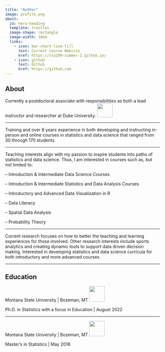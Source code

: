 ```yaml
---
title: "Author"
image: profile.png
about:
  id: hero-heading
  template: trestles
  image-shape: rectangle
  image-width: 10em
  links:
    - icon: bar-chart-line-fill
      text: Current Course Website
      href: https://sta199-summer-1.github.io/
    - icon: github
      text: Github
      href: https://github.com
---
```


## About

Currently a postdoctoral associate with responsibilities as both a lead instructor and researcher at Duke University. ![](Duke-University-Logo.png){width="50" height="45" fig-align="right"} 

<hr/>

Training and over 8 years experience in both developing and instructing in-person and online courses in statistics and data science that ranged from 30 through 170 students. 

<hr/>

Teaching interests align with my passion to inspire students into paths of statistics and data science. Thus, I am interested in courses such as, but not limited to: 

-- Introduction & Intermediate Data Science Courses 

-- Introduction & Intermediate Statistics and Data Analysis Courses 

-- Introductory and Advanced Data Visualization in R 

-- Data Literacy 

-- Spatial Data Analysis 

-- Probability Theory 

<hr/>

Current research focuses on how to better the teaching and learning experiences for those involved. Other research interests include sports analytics and creating dynamic tools to support data driven decision making. Interested in developing statistics and data
science curricula for both introductory and more advanced courses. 

<hr/>

## Education 

Montana State University | Bozeman, MT ![](MontanaStateUniversity_Icon.png){width="50" height="50" fig-align="right"}

Ph.D. in Statistics with a focus in Education | August 2022

<hr/>

Montana State University | Bozeman, MT ![](MontanaStateUniversity_Icon.png){width="50" height="50" fig-align="right"}

Master's in Statistics | May 2018




